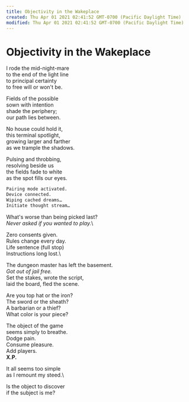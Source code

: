 ```yaml
---
title: Objectivity in the Wakeplace
created: Thu Apr 01 2021 02:41:52 GMT-0700 (Pacific Daylight Time)
modified: Thu Apr 01 2021 02:41:52 GMT-0700 (Pacific Daylight Time)
---
```

# Objectivity in the Wakeplace

I rode the mid-night-mare\
to the end of the light line\
to principal certainty\
to free will or won't be.

Fields of the possible\
sown with intention\
shade the periphery;\
our path lies between.

No house could hold it,\
this terminal spotlight,\
growing larger and farther\
as we trample the shadows.

Pulsing and throbbing,\
resolving beside us\
the fields fade to white\
as the spot fills our eyes.

```sh
Pairing mode activated.
Device connected.
Wiping cached dreams…
Initiate thought stream…
```

What's worse than being picked last?\
_Never asked if you wanted to play._\

Zero consents given.\
Rules change every day.\
Life sentence (full stop)\
Instructions long lost.\

The dungeon master has left the basement.\
_Got out of jail free._\
Set the stakes, wrote the script,\
laid the board, fled the scene.

Are you top hat or the iron?\
The sword or the sheath?\
A barbarian or a thief?\
What color is your piece?

The object of the game\
seems simply to breathe.\
Dodge pain.\
Consume pleasure.\
Add players.\
**X.P.**

It all seems too simple\
as I remount my steed.\

Is the object to discover\
if the subject is me?
